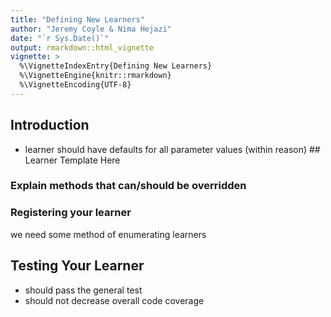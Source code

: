 ```yaml
---
title: "Defining New Learners"
author: "Jeremy Coyle & Nima Hejazi"
date: "`r Sys.Date()`"
output: rmarkdown::html_vignette
vignette: >
  %\VignetteIndexEntry{Defining New Learners}
  %\VignetteEngine{knitr::rmarkdown}
  %\VignetteEncoding{UTF-8}
---
```


## Introduction

* learner should have defaults for all parameter values (within reason)
## Learner Template Here

### Explain methods that can/should be overridden

### Registering your learner
we need some method of enumerating learners

## Testing Your Learner

* should pass the general test
* should not decrease overall code coverage
